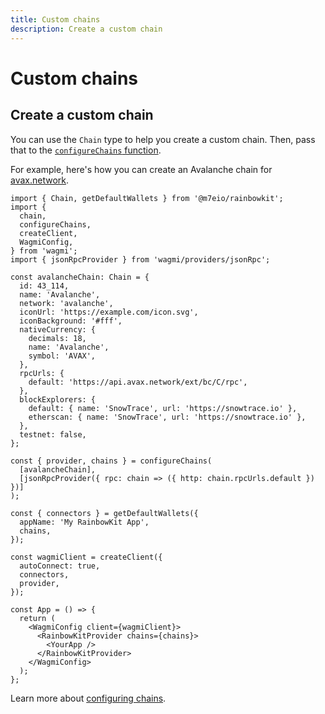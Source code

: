 ```yaml
---
title: Custom chains
description: Create a custom chain
---
```


# Custom chains

## Create a custom chain

You can use the `Chain` type to help you create a custom chain. Then, pass that to the [`configureChains` function](https://wagmi.sh/docs/providers/configuring-chains).

For example, here's how you can create an Avalanche chain for [avax.network](https://avax.network).

```tsx
import { Chain, getDefaultWallets } from '@m7eio/rainbowkit';
import {
  chain,
  configureChains,
  createClient,
  WagmiConfig,
} from 'wagmi';
import { jsonRpcProvider } from 'wagmi/providers/jsonRpc';

const avalancheChain: Chain = {
  id: 43_114,
  name: 'Avalanche',
  network: 'avalanche',
  iconUrl: 'https://example.com/icon.svg',
  iconBackground: '#fff',
  nativeCurrency: {
    decimals: 18,
    name: 'Avalanche',
    symbol: 'AVAX',
  },
  rpcUrls: {
    default: 'https://api.avax.network/ext/bc/C/rpc',
  },
  blockExplorers: {
    default: { name: 'SnowTrace', url: 'https://snowtrace.io' },
    etherscan: { name: 'SnowTrace', url: 'https://snowtrace.io' },
  },
  testnet: false,
};

const { provider, chains } = configureChains(
  [avalancheChain],
  [jsonRpcProvider({ rpc: chain => ({ http: chain.rpcUrls.default }) })]
);

const { connectors } = getDefaultWallets({
  appName: 'My RainbowKit App',
  chains,
});

const wagmiClient = createClient({
  autoConnect: true,
  connectors,
  provider,
});

const App = () => {
  return (
    <WagmiConfig client={wagmiClient}>
      <RainbowKitProvider chains={chains}>
        <YourApp />
      </RainbowKitProvider>
    </WagmiConfig>
  );
};
```

Learn more about [configuring chains](https://wagmi.sh/docs/providers/configuring-chains).
